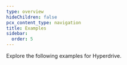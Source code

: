 ```yaml
---
type: overview
hideChildren: false
pcx_content_type: navigation
title: Examples
sidebar:
  order: 5
---
```



Explore the following <GlossaryTooltip term="code example">examples</GlossaryTooltip> for Hyperdrive.

<ListExamples directory="hyperdrive/examples/" />
